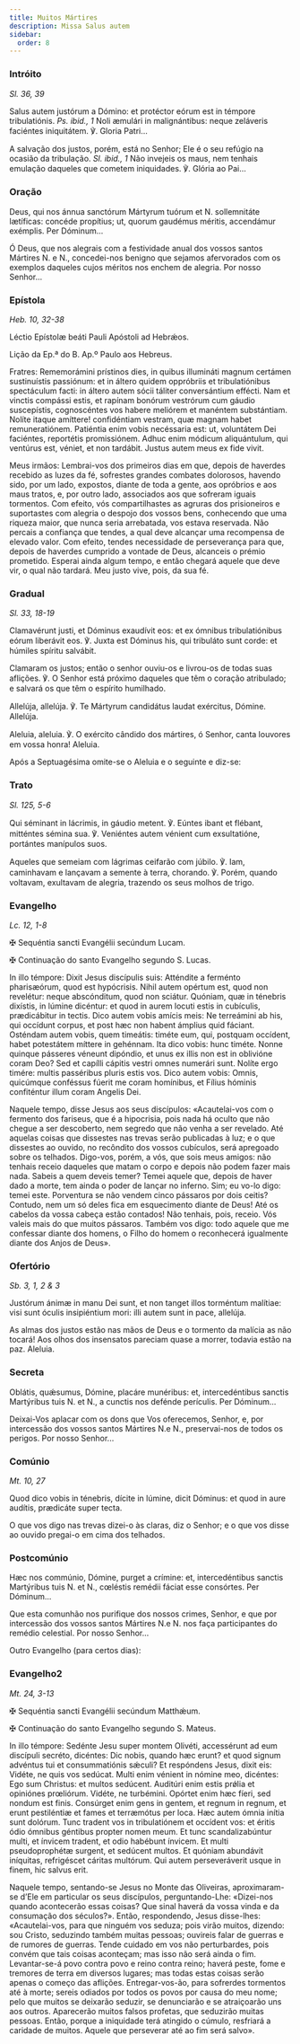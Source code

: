 ```yaml
---
title: Muitos Mártires
description: Missa Salus autem
sidebar:
  order: 8
---
```


### Intróito

<em>Sl. 36, 39</em>

<div class="side-by-side not-content">

Salus autem justórum a Dómino: et protéctor eórum est in témpore tribulatiónis. <em>Ps. ibid., 1</em> Noli æmulári in malignántibus: neque zeláveris faciéntes iniquitátem. ℣. Gloria Patri...

A salvação dos justos, porém, está no Senhor; Ele é o seu refúgio na ocasião da tribulação. <em>Sl. ibid., 1</em> Não invejeis os maus, nem tenhais emulação daqueles que cometem iniquidades. ℣. Glória ao Pai...

</div>

### Oração

<div class="side-by-side not-content">

Deus, qui nos ánnua sanctórum Mártyrum tuórum et <span class="text-red-500">N.</span> sollemnitáte lætíficas: concéde propítius; ut, quorum gaudémus méritis, accendámur exémplis. Per Dóminum...

Ó Deus, que nos alegrais com a festividade anual dos vossos santos Mártires <span class="text-red-500">N.</span> e <span class="text-red-500">N.</span>, concedei-nos benigno que sejamos afervorados com os exemplos daqueles cujos méritos nos enchem de alegria. Por nosso Senhor...

</div>

### Epístola

<em>Heb. 10, 32-38</em>

<div class="side-by-side not-content">

Léctio Epístolæ beáti Pauli Apóstoli ad Hebrǽos.

Lição da Ep.ª do B. Ap.º Paulo aos Hebreus.

Fratres: Rememorámini prístinos dies, in quibus illumináti magnum certámen sustinuístis passiónum: et in áltero quidem oppróbriis et tribulatiónibus spectáculum facti: in áltero autem sócii táliter conversántium effécti. Nam et vinctis compássi estis, et rapínam bonórum vestrórum cum gáudio suscepístis, cognoscéntes vos habere meliórem et manéntem substántiam. Nolíte itaque amíttere! confidéntiam vestram, quæ magnam habet remuneratiónem. Patiéntia enim vobis necéssaria est: ut, voluntátem Dei faciéntes, reportétis promissiónem. Adhuc enim módicum aliquántulum, qui ventúrus est, véniet, et non tardábit. Justus autem meus ex fide vivit.

Meus irmãos: Lembrai-vos dos primeiros dias em que, depois de haverdes recebido as luzes da fé, sofrestes grandes combates dolorosos, havendo sido, por um lado, expostos, diante de toda a gente, aos opróbrios e aos maus tratos, e, por outro lado, associados aos que sofreram iguais tormentos. Com efeito, vós compartilhastes as agruras dos prisioneiros e suportastes com alegria o despojo dos vossos bens, conhecendo que uma riqueza maior, que nunca seria arrebatada, vos estava reservada. Não percais a confiança que tendes, a qual deve alcançar uma recompensa de elevado valor. Com efeito, tendes necessidade de perseverança para que, depois de haverdes cumprido a vontade de Deus, alcanceis o prémio prometido. Esperai ainda algum tempo, e então chegará aquele que deve vir, o qual não tardará. Meu justo vive, pois, da sua fé.

</div>

### Gradual

<em>Sl. 33, 18-19</em>

<div class="side-by-side not-content">

Clamavérunt justi, et Dóminus exaudívit eos: et ex ómnibus tribulatiónibus eórum liberávit eos. ℣. Juxta est Dóminus his, qui tribuláto sunt corde: et húmiles spíritu salvábit.

Clamaram os justos; então o senhor ouviu-os e livrou-os de todas suas aflições. ℣. O Senhor está próximo daqueles que têm o coração atribulado; e salvará os que têm o espírito humilhado.

Allelúja, allelúja. ℣. Te Mártyrum candidátus laudat exércitus, Dómine. Allelúja.

Aleluia, aleluia. ℣. O exército cândido dos mártires, ó Senhor, canta louvores em vossa honra! Aleluia.

</div>

<aside>Após a Septuagésima omite-se o Aleluia e o seguinte e diz-se:</aside>

### Trato

<em>Sl. 125, 5-6</em>

<div class="side-by-side not-content">

Qui séminant in lácrimis, in gáudio metent. ℣. Eúntes ibant et flébant, mitténtes sémina sua. ℣. Veniéntes autem vénient cum exsultatióne, portántes manípulos suos.

Aqueles que semeiam com lágrimas ceifarão com júbilo. ℣. Iam, caminhavam e lançavam a semente à terra, chorando. ℣. Porém, quando voltavam, exultavam de alegria, trazendo os seus molhos de trigo.

</div>

### Evangelho

<em>Lc. 12, 1-8</em>

<div class="side-by-side not-content">

<span class="cross text-red-500">✠</span> Sequéntia sancti Evangélii secúndum Lucam.

<span class="cross text-red-500">✠</span> Continuação do santo Evangelho segundo S. Lucas.

In illo témpore: Dixit Jesus discípulis suis: Atténdite a ferménto pharisæórum, quod est hypócrisis. Nihil autem opértum est, quod non revelétur: neque abscónditum, quod non sciátur. Quóniam, quæ in ténebris dixístis, in lúmine dicéntur: et quod in aurem locuti estis in cubículis, prædicábitur in tectis. Dico autem vobis amícis meis: Ne terreámini ab his, qui occídunt corpus, et post hæc non habent ámplius quid fáciant. Osténdam autem vobis, quem timeátis: timéte eum, qui, postquam occídent, habet potestátem míttere in gehénnam. Ita dico vobis: hunc timéte. Nonne quinque pásseres véneunt dipóndio, et unus ex illis non est in oblivióne coram Deo? Sed et capílli cápitis vestri omnes numerári sunt. Nolíte ergo timére: multis passéribus pluris estis vos. Dico autem vobis: Omnis, quicúmque conféssus fúerit me coram homínibus, et Fílius hóminis confiténtur illum coram Angelis Dei.

Naquele tempo, disse Jesus aos seus discípulos: «Acautelai-vos com o fermento dos fariseus, que é a hipocrisia, pois nada há oculto que não chegue a ser descoberto, nem segredo que não venha a ser revelado. Até aquelas coisas que dissestes nas trevas serão publicadas à luz; e o que dissestes ao ouvido, no recôndito dos vossos cubículos, será apregoado sobre os telhados. Digo-vos, porém, a vós, que sois meus amigos: não tenhais receio daqueles que matam o corpo e depois não podem fazer mais nada. Sabeis a quem deveis temer? Temei aquele que, depois de haver dado a morte, tem ainda o poder de lançar no inferno. Sim; eu vo-lo digo: temei este. Porventura se não vendem cinco pássaros por dois ceitis? Contudo, nem um só deles fica em esquecimento diante de Deus! Até os cabelos da vossa cabeça estão contados! Não tenhais, pois, receio. Vós valeis mais do que muitos pássaros. Também vos digo: todo aquele que me confessar diante dos homens, o Filho do homem o reconhecerá igualmente diante dos Anjos de Deus».

</div>

### Ofertório

<em>Sb. 3, 1, 2 & 3</em>

<div class="side-by-side not-content">

Justórum ánimæ in manu Dei sunt, et non tanget illos torméntum malítiae: visi sunt óculis insipiéntium mori: illi autem sunt in pace, allelúja.

As almas dos justos estão nas mãos de Deus e o tormento da malícia as não tocará! Aos olhos dos insensatos pareciam quase a morrer, todavia estão na paz. Aleluia.

</div>

### Secreta

<div class="side-by-side not-content">

Oblátis, quǽsumus, Dómine, placáre munéribus: et, intercedéntibus sanctis Martýribus tuis <span class="text-red-500">N.</span> et <span class="text-red-500">N.</span>, a cunctis nos defénde perículis. Per Dóminum...

Deixai-Vos aplacar com os dons que Vos oferecemos, Senhor, e, por intercessão dos vossos santos Mártires <span class="text-red-500">N.</span>e <span class="text-red-500">N.</span>, preservai-nos de todos os perigos. Por nosso Senhor...

</div>

### Comúnio

<em>Mt. 10, 27</em>

<div class="side-by-side not-content">

Quod dico vobis in ténebris, dícite in lúmine, dicit Dóminus: et quod in aure audítis, prædicáte super tecta.

O que vos digo nas trevas dizei-o às claras, diz o Senhor; e o que vos disse ao ouvido pregai-o em cima dos telhados.

</div>

### Postcomúnio

<div class="side-by-side not-content">

Hæc nos commúnio, Dómine, purget a crímine: et, intercedéntibus sanctis Martýribus tuis <span class="text-red-500">N.</span> et <span class="text-red-500">N.</span>, cœléstis remédii fáciat esse consórtes. Per Dóminum...

Que esta comunhão nos purifique dos nossos crimes, Senhor, e que por intercessão dos vossos santos Mártires <span class="text-red-500">N.</span>e <span class="text-red-500">N.</span> nos faça participantes do remédio celestial. Por nosso Senhor...

</div>

<aside>Outro Evangelho (para certos dias):</aside>

### Evangelho2

<em>Mt. 24, 3-13</em>

<div class="side-by-side not-content">

<span class="cross text-red-500">✠</span> Sequéntia sancti Evangélii secúndum Matthǽum.

<span class="cross text-red-500">✠</span> Continuação do santo Evangelho segundo S. Mateus.

In illo témpore: Sedénte Jesu super montem Olivéti, accessérunt ad eum discípuli secréto, dicéntes: Dic nobis, quando hæc erunt? et quod signum advéntus tui et consummatiónis sǽculi? Et respóndens Jesus, dixit eis: Vidéte, ne quis vos sedúcat. Multi enim vénient in nómine meo, dicéntes: Ego sum Christus: et multos sedúcent. Auditúri enim estis prǿlia et opiniónes prœliórum. Vidéte, ne turbémini. Opórtet enim hæc fíeri, sed nondum est finis. Consúrget enim gens in gentem, et regnum in regnum, et erunt pestiléntiæ et fames et terræmótus per loca. Hæc autem ómnia inítia sunt dolórum. Tunc tradent vos in tribulatiónem et occídent vos: et éritis ódio ómnibus géntibus propter nomen meum. Et tunc scandalizabúntur multi, et ínvicem tradent, et odio habébunt ínvicem. Et multi pseudoprophétæ surgent, et sedúcent multos. Et quóniam abundávit iníquitas, refrigéscet cáritas multórum. Qui autem perseveráverit usque in finem, hic salvus erit.

Naquele tempo, sentando-se Jesus no Monte das Oliveiras, aproximaram-se d’Ele em particular os seus discípulos, perguntando-Lhe: «Dizei-nos quando acontecerão essas coisas? Que sinal haverá da vossa vinda e da consumação dos séculos?». Então, respondendo, Jesus disse-lhes: «Acautelai-vos, para que ninguém vos seduza; pois virão muitos, dizendo: sou Cristo, seduzindo também muitas pessoas; ouvireis falar de guerras e de rumores de guerras. Tende cuidado em vos não perturbardes, pois convém que tais coisas aconteçam; mas isso não será ainda o fim. Levantar-se-á povo contra povo e reino contra reino; haverá peste, fome e tremores de terra em diversos lugares; mas todas estas coisas serão apenas o começo das aflições. Entregar-vos-ão, para sofrerdes tormentos até à morte; sereis odiados por todos os povos por causa do meu nome; pelo que muitos se deixarão seduzir, se denunciarão e se atraiçoarão uns aos outros. Aparecerão muitos falsos profetas, que seduzirão muitas pessoas. Então, porque a iniquidade terá atingido o cúmulo, resfriará a caridade de muitos. Aquele que perseverar até ao fim será salvo».

</div>
